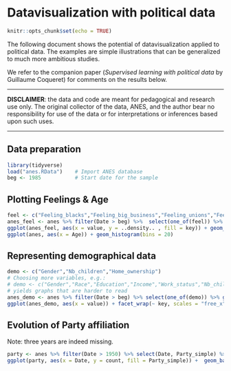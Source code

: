 # Datavisualization with political data

```r
knitr::opts_chunk$set(echo = TRUE)
```

The following document shows the potential of datavisualization applied to political data. The examples are simple illustrations that can be generalized to much more ambitious studies.  

We refer to the companion paper (*Supervised learning with political data* by Guillaume Coqueret) for comments on the results below.  

****************  

**DISCLAIMER**: the data and code are meant for pedagogical and research use only. The original collector of the data, ANES, and the author bear no responsibility for use of the data or for interpretations or inferences based upon such uses.

****************


## Data preparation
```r
library(tidyverse)
load("anes.RData")    # Import ANES database
beg <- 1985           # Start date for the sample
```

## Plotting Feelings & Age
```r
feel <- c("Feeling_blacks","Feeling_big_business","Feeling_unions","Feeling_military","Feeling_congress")
anes_feel <- anes %>% filter(Date > beg) %>%  select(one_of(feel)) %>% gather()
ggplot(anes_feel, aes(x = value, y = ..density.. , fill = key)) + geom_histogram(bins = 10) + facet_grid(. ~ key)
ggplot(anes, aes(x = Age)) + geom_histogram(bins = 20)
```

## Representing demographical data
```r
demo <- c("Gender","Nb_children","Home_ownership")
# Choosing more variables, e.g.:
# demo <- c("Gender","Race","Education","Income","Work_status","Nb_children","Home_ownership","Marital_status")
# yields graphs that are harder to read
anes_demo <- anes %>% filter(Date > beg) %>% select(one_of(demo)) %>% gather()
ggplot(anes_demo, aes(x = value)) + facet_wrap(~ key, scales = "free_x", ncol = 1) + geom_histogram(stat = "count") 
```

## Evolution of Party affiliation
Note: three years are indeed missing.
```r
party <- anes %>% filter(Date > 1950) %>% select(Date, Party_simple) %>% group_by(Date, Party_simple) %>% summarise(count = n())
ggplot(party, aes(x = Date, y = count, fill = Party_simple)) +  geom_bar(stat="identity", position="fill")
```

